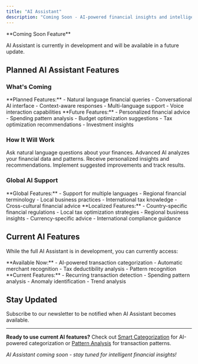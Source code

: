 ```yaml
---
title: "AI Assistant"
description: "Coming Soon - AI-powered financial insights and intelligent assistance"
---
```


<Warning>
**Coming Soon Feature**

AI Assistant is currently in development and will be available in a future update.
</Warning>

## Planned AI Assistant Features

### What's Coming

<CardGroup cols={2}>
  <Card title="Intelligent Chat" icon="message-circle">
    **Planned Features:**
    - Natural language financial queries
    - Conversational AI interface
    - Context-aware responses
    - Multi-language support
    - Voice interaction capabilities
  </Card>
  
  <Card title="Financial Insights" icon="lightbulb">
    **Future Features:**
    - Personalized financial advice
    - Spending pattern analysis
    - Budget optimization suggestions
    - Tax optimization recommendations
    - Investment insights
  </Card>
</CardGroup>

### How It Will Work

<Steps>
  <Step title="Ask Questions">
    Ask natural language questions about your finances.
  </Step>
  
  <Step title="AI Analysis">
    Advanced AI analyzes your financial data and patterns.
  </Step>
  
  <Step title="Get Insights">
    Receive personalized insights and recommendations.
  </Step>
  
  <Step title="Take Action">
    Implement suggested improvements and track results.
  </Step>
</Steps>

### Global AI Support

<AccordionGroup>
  <Accordion title="Multi-Language AI">
    **Global Features:**
    - Support for multiple languages
    - Regional financial terminology
    - Local business practices
    - International tax knowledge
    - Cross-cultural financial advice
  </Accordion>
  
  <Accordion title="Regional Expertise">
    **Localized Features:**
    - Country-specific financial regulations
    - Local tax optimization strategies
    - Regional business insights
    - Currency-specific advice
    - International compliance guidance
  </Accordion>
</AccordionGroup>

## Current AI Features

While the full AI Assistant is in development, you can currently access:

<CardGroup cols={2}>
  <Card title="Smart Categorization" icon="brain">
    **Available Now:**
    - AI-powered transaction categorization
    - Automatic merchant recognition
    - Tax deductibility analysis
    - Pattern recognition
  </Card>
  
  <Card title="Pattern Analysis" icon="repeat">
    **Current Features:**
    - Recurring transaction detection
    - Spending pattern analysis
    - Anomaly identification
    - Trend analysis
  </Card>
</CardGroup>

## Stay Updated

<Card title="Get Notified" icon="bell" href="https://ai2fin.com/newsletter" horizontal>
Subscribe to our newsletter to be notified when AI Assistant becomes available.
</Card>

---

**Ready to use current AI features?** Check out [Smart Categorization](/features/smart-categorisation) for AI-powered categorization or [Pattern Analysis](/features/pattern-analysis) for transaction patterns.

*AI Assistant coming soon - stay tuned for intelligent financial insights!*



